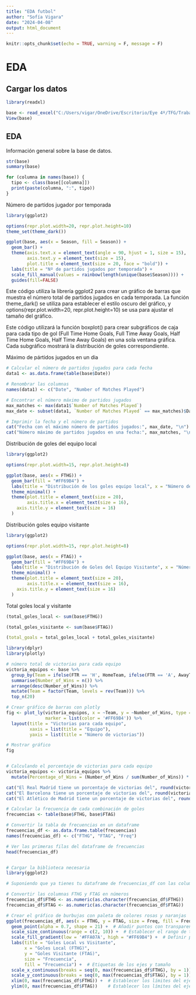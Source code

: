 ---
title: "EDA futbol"
author: "Sofía Vigara"
date: "2024-04-08"
output: html_document
---

```{r setup, include=FALSE}
knitr::opts_chunk$set(echo = TRUE, warning = F, message = F)
```

# EDA

## Cargar los datos 
```{r}
library(readxl)

base <- read_excel("C:/Users/vigar/OneDrive/Escritorio/Eye 4º/TFG/Trabajo/datos.xlsx")
View(base)
```

## EDA
Información general sobre la base de datos.
```{r}
str(base)
summary(base)

for (columna in names(base)) {
  tipo <- class(base[[columna]])
  print(paste(columna, ":", tipo))
}
```

Número de partidos jugador por temporada
```{r}
library(ggplot2)

options(repr.plot.width=20, repr.plot.height=10)
theme_set(theme_dark())

ggplot(base, aes(x = Season, fill = Season)) +
  geom_bar() +
  theme(axis.text.x = element_text(angle = 90, hjust = 1, size = 15),
        axis.text.y = element_text(size = 15),
        plot.title = element_text(size = 20, face = "bold")) +
  labs(title = "Nº de partidos jugados por temporada") +
  scale_fill_manual(values = rainbow(length(unique(base$Season)))) +
  guides(fill=FALSE)

```
       
       
Este código utiliza la librería ggplot2 para crear un gráfico de barras que muestra el número total de partidos jugados en cada temporada. La función theme_dark() se utiliza para establecer el estilo oscuro del gráfico, y options(repr.plot.width=20, repr.plot.height=10) se usa para ajustar el tamaño del gráfico.          



        
Este código utilizará la función boxplot() para crear subgráficos de caja para cada tipo de gol (Full Time Home Goals, Full Time Away Goals, Half Time Home Goals, Half Time Away Goals) en una sola ventana gráfica. Cada subgráfico mostrará la distribución de goles correspondiente. 

Máximo de pártidos jugados en un dia 
```{r}
# Calcular el número de partidos jugados para cada fecha
data1 <- as.data.frame(table(base$Date))

# Renombrar las columnas
names(data1) <- c("Date", "Number of Matches Played")

# Encontrar el número máximo de partidos jugados
max_matches <- max(data1$`Number of Matches Played`)
max_date <- subset(data1, `Number of Matches Played` == max_matches)$Date

# Imprimir la fecha y el número de partidos
cat("Fecha con el máximo número de partidos jugados:", max_date, "\n")
cat("Número máximo de partidos jugados en una fecha:", max_matches, "\n")

```

Distribución de goles del equipo local
```{r}
library(ggplot2)

options(repr.plot.width=15, repr.plot.height=8)

ggplot(base, aes(x = FTHG)) +
  geom_bar(fill = "#FF69B4") + 
  labs(title = "Distribución de los goles equipo local", x = "Número de goles", y = "Recuento") +
  theme_minimal() +
  theme(plot.title = element_text(size = 20),
        axis.title.x = element_text(size = 16), 
    axis.title.y = element_text(size = 16)
  )


```
       
Distribución goles equipo visitante   
```{r}
library(ggplot2)

options(repr.plot.width=15, repr.plot.height=8)

ggplot(base, aes(x = FTAG)) +
  geom_bar(fill = "#FF69B4") + 
  labs(title = "Distribución de Goles del Equipo Visitante", x = "Número de Goles", y = "Recuento") +
  theme_minimal() +
  theme(plot.title = element_text(size = 20), 
        axis.title.x = element_text(size = 16), 
    axis.title.y = element_text(size = 16)
  )

```



         
Total goles local y visitante
```{r}
(total_goles_local <- sum(base$FTHG))

(total_goles_visitante <- sum(base$FTAG))

(total_goals = total_goles_local + total_goles_visitante)
```



```{r}
library(dplyr)
library(plotly)

# número total de victorias para cada equipo
victoria_equipos <- base %>%
  group_by(Team = ifelse(FTR == 'H', HomeTeam, ifelse(FTR == 'A', AwayTeam, NA))) %>%
  summarise(Number_of_Wins = n()) %>%
  arrange(desc(Number_of_Wins)) %>%
  mutate(Team = factor(Team, levels = rev(Team))) %>% 
  top_n(20)

# Crear gráfico de barras con plotly
fig <- plot_ly(victoria_equipos, x = ~Team, y = ~Number_of_Wins, type = "bar",
               marker = list(color = '#FF69B4')) %>%
  layout(title = "Victorias para cada equipo", 
         xaxis = list(title = "Equipo"), 
         yaxis = list(title = "Número de victorias"))

# Mostrar gráfico
fig


# Calculando el porcentaje de victorias para cada equipo
victoria_equipos <- victoria_equipos %>%
  mutate(Percentage_of_Wins = (Number_of_Wins / sum(Number_of_Wins)) * 100)

cat("El Real Madrid tiene un porcentaje de victorias del", round(victoria_equipos$Percentage_of_Wins[1], 2), "%.\n")
cat("El Barcelona tiene un porcentaje de victorias del", round(victoria_equipos$Percentage_of_Wins[2], 2), "%.\n")
cat("El Atlético de Madrid tiene un porcentaje de victorias del", round(victoria_equipos$Percentage_of_Wins[3], 2), "%.\n")

```


```{r}
# Calcular la frecuencia de cada combinación de goles
frecuencias <- table(base$FTHG, base$FTAG)

# Convertir la tabla de frecuencias en un dataframe
frecuencias_df <- as.data.frame.table(frecuencias)
names(frecuencias_df) <- c("FTHG", "FTAG", "Freq")

# Ver las primeras filas del dataframe de frecuencias
head(frecuencias_df)


# Cargar la biblioteca necesaria
library(ggplot2)

# Suponiendo que ya tienes tu dataframe de frecuencias_df con las columnas FTHG, FTAG y Freq

# Convertir las columnas FTHG y FTAG en números
frecuencias_df$FTHG <- as.numeric(as.character(frecuencias_df$FTHG))
frecuencias_df$FTAG <- as.numeric(as.character(frecuencias_df$FTAG))

# Crear el gráfico de burbujas con paleta de colores rosas y naranjas
ggplot(frecuencias_df, aes(x = FTHG, y = FTAG, size = Freq, fill = Freq)) +
  geom_point(alpha = 0.7, shape = 21) +  # Añadir puntos con transparencia y borde
  scale_size_continuous(range = c(2, 10)) +  # Establecer el rango de tamaño de las burbujas
  scale_fill_gradient(low = '#FFA07A', high = "#FF69B4") +  # Definir paleta de colores
  labs(title = "Goles Local vs Visitante",
       x = "Goles Local (FTHG)",
       y = "Goles Visitante (FTAG)",
       size = "Frecuencia",
       fill = "Frecuencia") +  # Etiquetas de los ejes y tamaño
  scale_x_continuous(breaks = seq(0, max(frecuencias_df$FTHG), by = 1)) +  # Establecer el paso de los ejes x
  scale_y_continuous(breaks = seq(0, max(frecuencias_df$FTAG), by = 1)) +  # Establecer el paso de los ejes y
  xlim(0, max(frecuencias_df$FTHG)) +  # Establecer los límites del eje x
  ylim(0, max(frecuencias_df$FTAG))    # Establecer los límites del eje y

```

